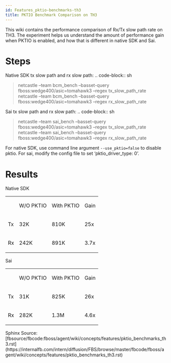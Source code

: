 ```yaml
---
id: Features_pktio-benchmarks-th3
title: PKTIO Benchmark Comparison on TH3
---
```


This wiki contains the performance comparison of Rx/Tx slow path rate on TH3. The experiment helps us understand the amount of performance gain when PKTIO is enabled, and how that is different in native SDK and Sai.

# Steps

Native SDK tx slow path and rx slow path: .. code-block:: sh

> netcastle –team bcm_bench –basset-query fboss:wedge400/asic=tomahawk3 –regex tx_slow_path_rate netcastle –team bcm_bench –basset-query fboss:wedge400/asic=tomahawk3 –regex rx_slow_path_rate


Sai tx slow path and rx slow path: .. code-block:: sh

> netcastle –team sai_bench –basset-query fboss:wedge400/asic=tomahawk3 –regex tx_slow_path_rate netcastle –team sai_bench –basset-query fboss:wedge400/asic=tomahawk3 –regex rx_slow_path_rate


For native SDK, use command line argument `--use_pktio=false` to disable pktio. For sai, modify the config file to set ‘pktio_driver_type: 0’.

# Results

Native SDK


<table>
  <tbody>
    <tr>
      <td />
      <td>
        <p>
W/O PKTIO
        </p></td>
      <td>
        <p>
With PKTIO
        </p></td>
      <td>
        <p>
Gain
        </p></td>
    </tr>
    <tr>
      <td>
        <p>
Tx
        </p></td>
      <td>
        <p>
32K
        </p></td>
      <td>
        <p>
810K
        </p></td>
      <td>
        <p>
25x
        </p></td>
    </tr>
    <tr>
      <td>
        <p>
Rx
        </p></td>
      <td>
        <p>
242K
        </p></td>
      <td>
        <p>
891K
        </p></td>
      <td>
        <p>
3.7x
        </p></td>
    </tr>
  </tbody>
</table>

Sai


<table>
  <tbody>
    <tr>
      <td />
      <td>
        <p>
W/O PKTIO
        </p></td>
      <td>
        <p>
With PKTIO
        </p></td>
      <td>
        <p>
Gain
        </p></td>
    </tr>
    <tr>
      <td>
        <p>
Tx
        </p></td>
      <td>
        <p>
31K
        </p></td>
      <td>
        <p>
825K
        </p></td>
      <td>
        <p>
26x
        </p></td>
    </tr>
    <tr>
      <td>
        <p>
Rx
        </p></td>
      <td>
        <p>
282K
        </p></td>
      <td>
        <p>
1.3M
        </p></td>
      <td>
        <p>
4.6x
        </p></td>
    </tr>
  </tbody>
</table>

<div>
Sphinx Source: [fbsource/fbcode:fboss/agent/wiki/concepts/features/pktio_benchmarks_th3.rst](https://internalfb.com/intern/diffusion/FBS/browse/master/fbcode/fboss/agent/wiki/concepts/features/pktio_benchmarks_th3.rst)</div>
